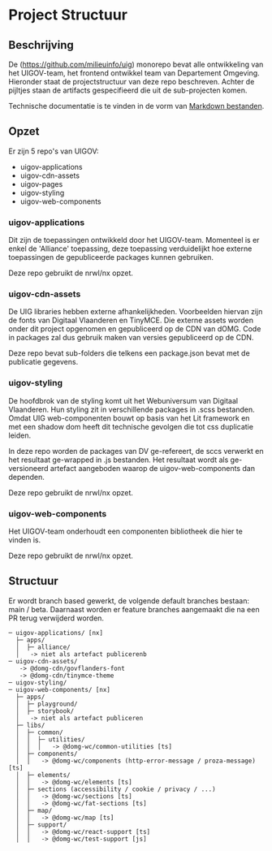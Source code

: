 
<Meta title="Ontwikkeling/Project Structuur" />

# Project Structuur

## Beschrijving

De (https://github.com/milieuinfo/uig) monorepo bevat alle ontwikkeling van het UIGOV-team, het frontend ontwikkel
team van Departement Omgeving. Hieronder staat de projectstructuur van deze repo beschreven. Achter de pijltjes
staan de artifacts gespecifieerd die uit de sub-projecten komen.

Technische documentatie is te vinden in de vorm van
[Markdown bestanden](https://github.com/milieuinfo/uig/tree/main/web-components/resources/docs).

## Opzet

Er zijn 5 repo's van UIGOV:
- uigov-applications
- uigov-cdn-assets
- uigov-pages
- uigov-styling
- uigov-web-components


### uigov-applications

Dit zijn de toepassingen ontwikkeld door het UIGOV-team. Momenteel is er enkel de 'Alliance' toepassing, deze toepassing
verduidelijkt hoe externe toepassingen de gepubliceerde packages kunnen gebruiken.

Deze repo gebruikt de nrwl/nx opzet.

### uigov-cdn-assets

De UIG libraries hebben externe afhankelijkheden. Voorbeelden hiervan zijn de fonts van Digitaal Vlaanderen en TinyMCE.
Die externe assets worden onder dit project opgenomen en gepubliceerd op de CDN van dOMG. Code in packages zal dus
gebruik maken van versies gepubliceerd op de CDN.

Deze repo bevat sub-folders die telkens een package.json bevat met de publicatie gegevens.

### uigov-styling

De hoofdbrok van de styling komt uit het Webuniversum van Digitaal Vlaanderen. Hun styling zit in verschillende
packages in .scss bestanden. Omdat UIG web-componenten bouwt op basis van het Lit framework en met een shadow
dom heeft dit technische gevolgen die tot css duplicatie leiden.

In deze repo worden de packages van DV ge-refereert, de sccs verwerkt en het resultaat ge-wrapped in .js bestanden.
Het resultaat wordt als ge-versioneerd artefact aangeboden waarop de uigov-web-components dan dependen.

Deze repo gebruikt de nrwl/nx opzet.

### uigov-web-components

Het UIGOV-team onderhoudt een componenten bibliotheek die hier te vinden is.

Deze repo gebruikt de nrwl/nx opzet.

## Structuur

Er wordt branch based gewerkt, de volgende default branches bestaan: main / beta.
Daarnaast worden er feature branches aangemaakt die na een PR terug verwijderd worden.

```
─ uigov-applications/ [nx]
  ├─ apps/
  │  ├─ alliance/
  │   -> niet als artefact publicerenb
─ uigov-cdn-assets/
   -> @domg-cdn/govflanders-font
   -> @domg-cdn/tinymce-theme
─ uigov-styling/
─ uigov-web-components/ [nx]
  ├─ apps/
  │  ├─ playground/
  │  ├─ storybook/
  │   -> niet als artefact publiceren
  ├─ libs/
  │  ├─ common/
  │  │  ├─ utilities/
  │  │  │   -> @domg-wc/common-utilities [ts]
  │  ├─ components/
  │  │   -> @domg-wc/components (http-error-message / proza-message) [ts]
  │  ├─ elements/
  │  │   -> @domg-wc/elements [ts]
  │  ├─ sections (accessibility / cookie / privacy / ...)
  │  │   -> @domg-wc/sections [ts]
  │  │   -> @domg-wc/fat-sections [ts]
  │  ├─ map/
  │  │   -> @domg-wc/map [ts]
  │  ├─ support/
  │  │   -> @domg-wc/react-support [ts]
  │  │   -> @domg-wc/test-support [js]
```

